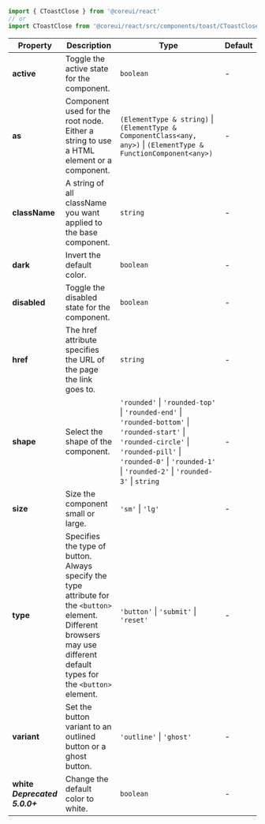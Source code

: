 
```jsx
import { CToastClose } from '@coreui/react'
// or
import CToastClose from '@coreui/react/src/components/toast/CToastClose'
```

| Property | Description | Type | Default |
| --- | --- | --- | --- |
| **active** | Toggle the active state for the component. | `boolean` | - |
| **as** | Component used for the root node. Either a string to use a HTML element or a component. | `(ElementType & string)` \| `(ElementType & ComponentClass<any, any>)` \| `(ElementType & FunctionComponent<any>)` | - |
| **className** | A string of all className you want applied to the base component. | `string` | - |
| **dark** | Invert the default color. | `boolean` | - |
| **disabled** | Toggle the disabled state for the component. | `boolean` | - |
| **href** | The href attribute specifies the URL of the page the link goes to. | `string` | - |
| **shape** | Select the shape of the component. | `'rounded'` \| `'rounded-top'` \| `'rounded-end'` \| `'rounded-bottom'` \| `'rounded-start'` \| `'rounded-circle'` \| `'rounded-pill'` \| `'rounded-0'` \| `'rounded-1'` \| `'rounded-2'` \| `'rounded-3'` \| `string` | - |
| **size** | Size the component small or large. | `'sm'` \| `'lg'` | - |
| **type** | Specifies the type of button. Always specify the type attribute for the `<button>` element.<br/>Different browsers may use different default types for the `<button>` element. | `'button'` \| `'submit'` \| `'reset'` | - |
| **variant** | Set the button variant to an outlined button or a ghost button. | `'outline'` \| `'ghost'` | - |
| **white** **_Deprecated 5.0.0+_** | Change the default color to white. | `boolean` | - |
